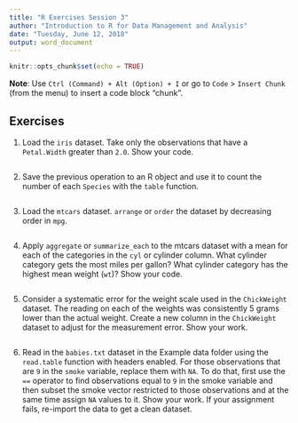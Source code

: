 ```yaml
---
title: "R Exercises Session 3"
author: "Introduction to R for Data Management and Analysis"
date: "Tuesday, June 12, 2018"
output: word_document
---
```


```r
knitr::opts_chunk$set(echo = TRUE)
```

**Note**: Use `Ctrl (Command) + Alt (Option) + I` or go to `Code` > `Insert Chunk` (from the menu) to insert a code block "chunk". 

## Exercises

1. Load the `iris` dataset. Take only the observations that have a `Petal.Width` greater than `2.0`.
Show your code. 

```r

```

2. Save the previous operation to an R object and use it to count the number of each `Species` with the `table` function.

```r

```

3. Load the `mtcars` dataset. `arrange` or `order` the dataset by decreasing order in `mpg`. 

```r

```

4. Apply `aggregate` or `summarize_each` to the mtcars dataset with a mean for each of the categories in the `cyl` or cylinder column. What cylinder category gets the most miles per gallon? What cylinder category has the highest mean weight (`wt`)? Show your code. 

```r

```

5. Consider a systematic error for the weight scale used in the `ChickWeight` dataset. The reading on each of the weights was consistently 5 grams lower than the actual weight. Create a new column in the `ChickWeight` dataset to adjust for the measurement error. Show your work. 

```r

```

6. Read in the `babies.txt` dataset in the Example data folder using the `read.table` function with headers enabled. For those observations that are `9` in the `smoke` variable, replace them with `NA`. To do that, first use the `==` operator to find observations equal to `9` in the smoke variable and then subset the smoke vector restricted to those observations and at the same time assign `NA` values to it. Show your work. If your assignment fails, re-import the data to get a clean dataset.

```r

```

